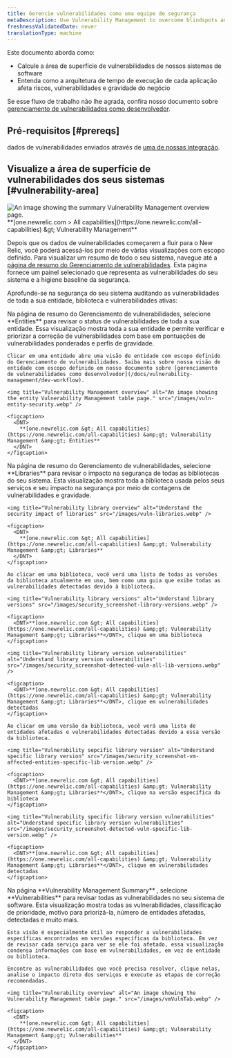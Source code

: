 ```yaml
---
title: Gerencie vulnerabilidades como uma equipe de segurança
metaDescription: Use Vulnerability Management to overcome blindspots and assign remediation to developers as a security team.
freshnessValidatedDate: never
translationType: machine
---
```


Este documento aborda como:

* Calcule a área de superfície de vulnerabilidades de nossos sistemas de software
* Entenda como a arquitetura de tempo de execução de cada aplicação afeta riscos, vulnerabilidades e gravidade do negócio

Se esse fluxo de trabalho não lhe agrada, confira nosso documento sobre [gerenciamento de vulnerabilidades como desenvolvedor](/docs/vulnerability-management/dev-workflow).

## Pré-requisitos [#prereqs]

dados de vulnerabilidades enviados através de [uma de nossas integração](/docs/vulnerability-management/integrations/overview).

## Visualize a área de superfície de vulnerabilidades dos seus sistemas [#vulnerability-area]

<img title="Vulnerability Management overview" alt="An image showing the summary Vulnerability Management overview page." src="/images/security_screenshot-full_security-overview.webp" />

<figcaption>
  <DNT>
    **[one.newrelic.com &gt; All capabilities](https://one.newrelic.com/all-capabilities) &amp;gt; Vulnerability Management**
  </DNT>
</figcaption>

Depois que os dados de vulnerabilidades começarem a fluir para o New Relic, você poderá acessá-los por meio de várias visualizações com escopo definido. Para visualizar um resumo de todo o seu sistema, navegue até a [página de resumo do Gerenciamento de vulnerabilidades](https://one.newrelic.com/vulnerability-management). Esta página fornece um painel selecionado que representa as vulnerabilidades do seu sistema e a higiene baseline da segurança.

Aprofunde-se na segurança do seu sistema auditando as vulnerabilidades de toda a sua entidade, biblioteca e vulnerabilidades ativas:

<CollapserGroup>
  <Collapser className="freq-link" id="entity" title="Gerencie vulnerabilidades para toda a sua entidade">
    Na página de resumo do Gerenciamento de vulnerabilidades, selecione <DNT>**Entities**</DNT> para revisar o status de vulnerabilidades de toda a sua entidade. Essa visualização mostra toda a sua entidade e permite verificar e priorizar a correção de vulnerabilidades com base em pontuações de vulnerabilidades ponderadas e perfis de gravidade.

    Clicar em uma entidade abre uma visão de entidade com escopo definido do Gerenciamento de vulnerabilidades. Saiba mais sobre nossa visão de entidade com escopo definido em nosso documento sobre [gerenciamento de vulnerabilidades como desenvolvedor](/docs/vulnerability-management/dev-workflow).

    <img title="Vulnerability Management overview" alt="An image showing the entity Vulnerability Management table page." src="/images/vuln-entity-security.webp" />

    <figcaption>
      <DNT>
        **[one.newrelic.com &gt; All capabilities](https://one.newrelic.com/all-capabilities) &amp;gt; Vulnerability Management &amp;gt; Entities**
      </DNT>
    </figcaption>
  </Collapser>

  <Collapser className="freq-link" id="library" title="Entenda o impacto da segurança da biblioteca">
    Na página de resumo do Gerenciamento de vulnerabilidades, selecione <DNT>**Libraries**</DNT> para revisar o impacto na segurança de todas as bibliotecas do seu sistema. Esta visualização mostra toda a biblioteca usada pelos seus serviços e seu impacto na segurança por meio de contagens de vulnerabilidades e gravidade.

    <img title="Vulnerability library overview" alt="Understand the security impact of libraries" src="/images/vuln-libraries.webp" />

    <figcaption>
      <DNT>
        **[one.newrelic.com &gt; All capabilities](https://one.newrelic.com/all-capabilities) &amp;gt; Vulnerability Management &amp;gt; Libraries**
      </DNT>
    </figcaption>

    Ao clicar em uma biblioteca, você verá uma lista de todas as versões da biblioteca atualmente em uso, bem como uma guia que exibe todas as vulnerabilidades detectadas devido à biblioteca.

    <img title="Vulnerability library versions" alt="Understand library versions" src="/images/security_screenshot-library-versions.webp" />

    <figcaption>
      <DNT>**[one.newrelic.com &gt; All capabilities](https://one.newrelic.com/all-capabilities) &amp;gt; Vulnerability Management &amp;gt; Libraries**</DNT>, clique em uma biblioteca
    </figcaption>

    <img title="Vulnerability library version vulnerabilities" alt="Understand library version vulnerabilities" src="/images/security_screenshot-detected-vuln-all-lib-versions.webp" />

    <figcaption>
      <DNT>**[one.newrelic.com &gt; All capabilities](https://one.newrelic.com/all-capabilities) &amp;gt; Vulnerability Management &amp;gt; Libraries**</DNT>, clique em vulnerabilidades detectadas
    </figcaption>

    Ao clicar em uma versão da biblioteca, você verá uma lista de entidades afetadas e vulnerabilidades detectadas devido a essa versão da biblioteca.

    <img title="Vulnerability sepcific library version" alt="Understand specific library version" src="/images/security_screenshot-vm-affected-entities-specific-lib-version.webp" />

    <figcaption>
      <DNT>**[one.newrelic.com &gt; All capabilities](https://one.newrelic.com/all-capabilities) &amp;gt; Vulnerability Management &amp;gt; Libraries**</DNT>, clique na versão específica da biblioteca
    </figcaption>

    <img title="Vulnerability specific library version vulnerabilities" alt="Understand specific library version vulnerabilities" src="/images/security_screenshot-detected-vuln-specific-lib-version.webp" />

    <figcaption>
      <DNT>**[one.newrelic.com &gt; All capabilities](https://one.newrelic.com/all-capabilities) &amp;gt; Vulnerability Management &amp;gt; Libraries**</DNT>, clique em vulnerabilidades detectadas
    </figcaption>
  </Collapser>

  <Collapser className="freq-link" id="vuln" title="Gerenciar vulnerabilidades específicas">
    Na página <DNT>**Vulnerability Management Summary**</DNT> , selecione <DNT>**Vulnerabilities**</DNT> para revisar todas as vulnerabilidades no seu sistema de software. Esta visualização mostra todas as vulnerabilidades, classificação de prioridade, motivo para priorizá-la, número de entidades afetadas, detectadas e muito mais.

    Esta visão é especialmente útil ao responder a vulnerabilidades específicas encontradas em versões específicas da biblioteca. Em vez de revisar cada serviço para ver se ele foi afetado, essa visualização condensa informações com base em vulnerabilidades, em vez de entidade ou biblioteca.

    Encontre as vulnerabilidades que você precisa resolver, clique nelas, analise o impacto direto dos serviços e execute as etapas de correção recomendadas.

    <img title="Vulnerability overview" alt="An image showing the Vulnerability Management table page." src="/images/vmVulnTab.webp" />

    <figcaption>
      <DNT>
        **[one.newrelic.com &gt; All capabilities](https://one.newrelic.com/all-capabilities) &amp;gt; Vulnerability Management &amp;gt; Vulnerabilities**
      </DNT>
    </figcaption>
  </Collapser>
</CollapserGroup>